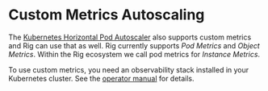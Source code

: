 # Custom Metrics Autoscaling

The [Kubernetes Horizontal Pod Autoscaler](https://kubernetes.io/docs/tasks/run-application/horizontal-pod-autoscale/) also supports custom metrics and Rig can use that as well.
Rig currently supports *Pod Metrics* and *Object Metrics*. Within the Rig ecosystem we call pod metrics for *Instance Metrics*.

To use custom metrics, you need an observability stack installed in your Kubernetes cluster. See the [operator manual](/operator-manual/setup-guide/operator/autoscaler) for details.
